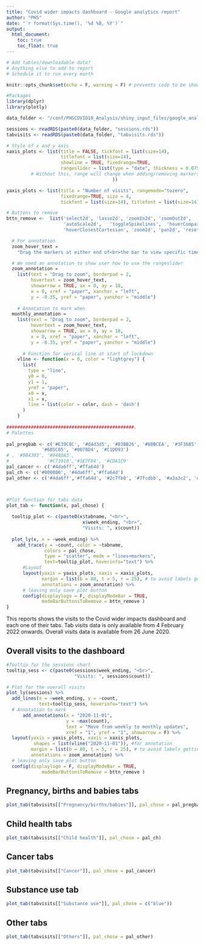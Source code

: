 ```yaml
---
title: "Covid wider impacts dashboard - Google analytics report"
author: "PHS"
date: "`r format(Sys.time(), '%d %B, %Y')`"
output: 
  html_document:
    toc: true
    toc_float: true
---
```


```r
# Add tables/downloadable data?
# Anything else to add to report
# Schedule it to run every month

```


```r
knitr::opts_chunk$set(echo = F, warning = F) # prevents code to be shown in report

#Packages
library(dplyr)
library(plotly)

```

```r
data_folder <- "/conf/PHSCOVID19_Analysis/shiny_input_files/google_analytics/"

sessions <- readRDS(paste0(data_folder, "sessions.rds"))
tabvisits <- readRDS(paste0(data_folder, "tabvisits.rds"))

```

```r

# Style of x and y axis
xaxis_plots <- list(title = FALSE, tickfont = list(size=14), 
                    titlefont = list(size=14),
                    showline = TRUE, fixedrange=TRUE,
                    rangeslider = list(type = "date", thickness = 0.075
         # Without this, range will change when adding/removing markers
                                       ))

yaxis_plots <- list(title = "Number of visits", rangemode="tozero", 
                    fixedrange=TRUE, size = 4,
                    tickfont = list(size=14), titlefont = list(size=14))

# Buttons to remove
bttn_remove <-  list('select2d', 'lasso2d', 'zoomIn2d', 'zoomOut2d',
                     'autoScale2d',   'toggleSpikelines',  'hoverCompareCartesian',
                     'hoverClosestCartesian', 'zoom2d', 'pan2d', 'resetScale2d') 

  # For annotation
  zoom_hover_text =
    "Drag the markers at either end of<br>the bar to view specific time periods"

  # We need an annotation to show user how to use the rangeslider
  zoom_annotation =
    list(text = "Drag to zoom", borderpad = 2,
         hovertext = zoom_hover_text,
         showarrow = TRUE, ax = 0, ay = 18,
         x = 0, xref = "paper", xanchor = "left",
         y = -0.35, yref = "paper", yanchor = "middle")
  
    # Annotation to mark when 
  monthly_annotation =
    list(text = "Drag to zoom", borderpad = 2,
         hovertext = zoom_hover_text,
         showarrow = TRUE, ax = 0, ay = 18,
         x = 0, xref = "paper", xanchor = "left",
         y = -0.35, yref = "paper", yanchor = "middle")
  
      # Function for verical line at start of lockdown
    vline <- function(x = 0, color = "lightgrey") {
      list(
        type = "line",
        y0 = 0,
        y1 = 1,
        yref = "paper",
        x0 = x,
        x1 = x,
        line = list(color = color, dash = 'dash')
      )
    }
  
###############################################.
# Palettes 
  
pal_pregbab <- c('#E39C8C', '#d4d3d5', '#83BB26', '#80BCEA', '#3F3685', '#8FBFC2',
             '#6B5C85', '#0078D4', '#C1DD93')  
# , '#9B4393', '#948DA3',
#              '#C73918','#1E7F84', '#CDA1C9'
pal_cancer <- c('#4da6ff','#ffa64d') 
pal_ch <- c('#000000', '#4da6ff','#ffa64d')
pal_other <- c('#4da6ff','#ffa64d', '#2c7fb8', '#7fcdbb', '#a3a3c2', '#FF0000')




```

```r
#Plot function for tabs data
plot_tab <- function(x, pal_chose) {
  
  tooltip_plot <- c(paste0(x$tabname, "<br>",
                            x$week_ending, "<br>",
                            "Visits: ", x$count))
  
  plot_ly(x, x = ~week_ending) %>% 
    add_trace(y = ~count, color = ~tabname,
              colors = pal_chose,
              type = "scatter", mode = "lines+markers",
              text=tooltip_plot, hoverinfo="text") %>% 
      #Layout
      layout(yaxis = yaxis_plots, xaxis = xaxis_plots,
             margin = list(b = 80, t = 5, r = 25), # to avoid labels getting cut off
             annotations = zoom_annotation) %>% 
      # leaving only save plot button
      config(displaylogo = F, displayModeBar = TRUE, 
             modeBarButtonsToRemove = bttn_remove )
}

```

This reports shows the visits to the Covid wider impacts dashboard and each one
of their tabs. Tab visits data is only available from 4 February 2022 onwards. Overall visits data is available from 26 June 2020.

## Overall visits to the dashboard

```r
#Tooltip for the sessions chart
tooltip_sess <- c(paste0(sessions$week_ending, "<br>",
                         "Visits: ", sessions$count))

# Plot for the overall visits
plot_ly(sessions) %>% 
  add_lines(x = ~week_ending, y = ~count,
            text=tooltip_sess, hoverinfo="text") %>% 
  # Annotation to mark
      add_annotations(x = "2020-11-01",
                      y = ~max(count),
                      text = "Move from weekly to monthly updates",
                      xref = "1", yref = "1", showarrow = F) %>% 
  layout(yaxis = yaxis_plots, xaxis = xaxis_plots,
          shapes = list(vline("2020-11-01")), #for annotation
         margin = list(b = 80, t = 5, r = 25), # to avoid labels getting cut off
         annotations = zoom_annotation) %>% 
  # leaving only save plot button
  config(displaylogo = F, displayModeBar = TRUE, 
             modeBarButtonsToRemove = bttn_remove )

```

## Pregnancy, births and babies tabs

```r
plot_tab(tabvisits[["Pregnancy/births/babies"]], pal_chose = pal_pregbab)
```

## Child health tabs

```r
plot_tab(tabvisits[["Child health"]], pal_chose = pal_ch)
```

## Cancer tabs

```r
plot_tab(tabvisits[["Cancer"]], pal_chose = pal_cancer)
```

## Substance use tab

```r
plot_tab(tabvisits[["Substance use"]], pal_chose = c("blue"))
```

## Other tabs

```r
plot_tab(tabvisits[["Others"]], pal_chose = pal_other)
```

